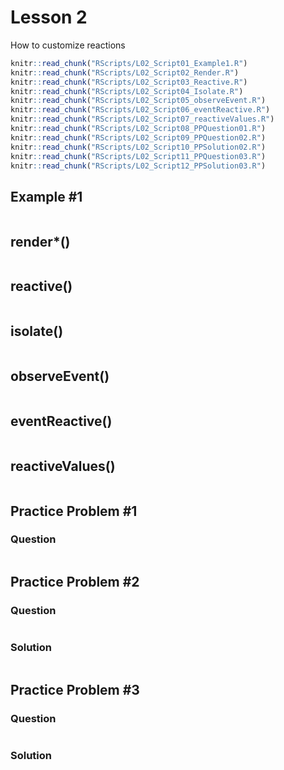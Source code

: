 # Lesson 2

How to customize reactions
```r
knitr::read_chunk("RScripts/L02_Script01_Example1.R")
knitr::read_chunk("RScripts/L02_Script02_Render.R")
knitr::read_chunk("RScripts/L02_Script03_Reactive.R")
knitr::read_chunk("RScripts/L02_Script04_Isolate.R")
knitr::read_chunk("RScripts/L02_Script05_observeEvent.R")
knitr::read_chunk("RScripts/L02_Script06_eventReactive.R")
knitr::read_chunk("RScripts/L02_Script07_reactiveValues.R")
knitr::read_chunk("RScripts/L02_Script08_PPQuestion01.R")
knitr::read_chunk("RScripts/L02_Script09_PPQuestion02.R")
knitr::read_chunk("RScripts/L02_Script10_PPSolution02.R")
knitr::read_chunk("RScripts/L02_Script11_PPQuestion03.R")
knitr::read_chunk("RScripts/L02_Script12_PPSolution03.R")
```

## Example #1
```r

```


## render*()
```r

```

## reactive()
```r

```

## isolate()
```r

```

## observeEvent()
```r

```

## eventReactive()
```r

```

## reactiveValues()
```r

```

## Practice Problem #1
### Question
```r

```


## Practice Problem #2
### Question
```r

```

### Solution
```r

```

## Practice Problem #3
### Question
```r

```

### Solution
```r

```